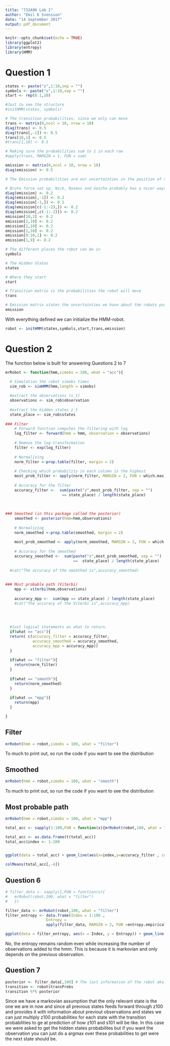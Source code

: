 ```yaml
---
title: "732A96 Lab 2"
author: "Emil K Svensson"
date: "14 September 2017"
output: pdf_document
---
```


```r
knitr::opts_chunk$set(echo = TRUE)
library(ggplot2)
library(entropy)
library(HMM)
```

# Question 1 

```r
states <- paste("z",1:10,sep = "")
symbols <- paste("s",1:10,sep = "")
start <- rep(0.1,10)

#Just to see the structure
#initHMM(states, symbols)

# The transition probabilities, since we only can move 
trans <- matrix(0,ncol = 10, nrow = 10)
diag(trans) <- 0.5
diag(trans[,-1]) <- 0.5
trans[10,1] <- 0.5 
#trans[1,10] <- 0.5

# Making sure the probabilities sum to 1 in each row
#apply(trans, MARGIN = 1, FUN = sum)

emission <- matrix(0,ncol = 10, nrow = 10)
diag(emission) <- 0.5

# The Emission probabilities are our uncertaintiec in the position of the robot.

# Brute force set up, Nick, Rasmus and Sascha probably has a nicer ways of solving this 
diag(emission) <- 0.2
diag(emission[,-1]) <- 0.2 
diag(emission[-1,]) <- 0.2 
diag(emission[c(-1:-2),]) <- 0.2
diag(emission[,c(-1:-2)]) <- 0.2 
emission[10,2] <- 0.2
emission[2,10] <- 0.2
emission[2,10] <- 0.2
emission[1,10] <- 0.2
emission[9:10,1] <- 0.2
emission[1,9] <- 0.2
```
\newpage

```r


# The different places the robot can be in
symbols

# The Hidden States  
states

# Where they start
start

# Transition matrix is the probabilities the robot will move
trans

# Emission matrix states the uncertainties we have about the robots position
emission

```
With everything defined we can initialize the HMM-robot. 

```r
robot <- initHMM(states,symbols,start,trans,emission)

```

# Question 2

The function below is built for answering Questions 2 to 7

```r

mrRobot <- function(hmm,simobs = 100, what = "acc"){

  # Simulation the robot simobs times 
  sim_rob <- simHMM(hmm,length = simobs)
  
  #extract the observations (x_t)
  observations <- sim_rob$observation
  
  #extract the hidden states z_t
  state_place <- sim_rob$states
  
### Filter 
    # Forward function computes the filtering with log
    log_filter <- forward(hmm = hmm, observation = observations)
    
    # Remove the log-transformation
    filter <- exp(log_filter)
    
    # Normalizing
    norm_filter <-prop.table(filter, margin = 2)
    
    # Checking which probability in each column is the highest
    most_prob_filter <- apply(norm_filter, MARGIN = 2, FUN = which.max)
    
    # Accuracy for the filter 
    accuracy_filter <-  sum(paste("z",most_prob_filter, sep = "") 
                         == state_place) / length(state_place)
  
    
    
### Smoothed (in this package called the posterior)
    smoothed <- posterior(hmm=hmm,observations)
    
    # Normalizing
    norm_smoothed <-prop.table(smoothed, margin = 2)
    
    most_prob_smoothed <- apply(norm_smoothed, MARGIN = 2, FUN = which.max)
    
    # Accuracy for the smoothed 
    accuracy_smoothed <-  sum(paste("z",most_prob_smoothed, sep = "") 
                              ==  state_place) / length(state_place)
  
  #cat("The accuracy of the smoothed is",accuracy_smoothed)
  
  
### Most probable path (Viterbi)
    mpp <- viterbi(hmm,observations)
    
    accuracy_mpp <-  sum(mpp == state_place) / length(state_place)
    #cat("The accuracy of the Viterbi is",accuracy_mpp)
  
  
    
    
  #Just logical statements on what to return. 
  if(what == "acc"){
  return( c(accuracy_filter = accuracy_filter, 
            accuracy_smoothed = accuracy_smoothed,
            accuracy_mpp = accuracy_mpp)) 
  }
  
  if(what == "filter"){
    return(norm_filter)
  }
  
  if(what == "smooth"){
    return(norm_smoothed)
  }
  
  if(what == "mpp"){
    return(mpp)
  }

}
```


## Filter

```r
mrRobot(hmm = robot,simobs = 100, what = "filter")
```
To much to print out, so run the code if you want to see the distribution

## Smoothed
```r
mrRobot(hmm = robot,simobs = 100, what = "smooth")

```
To much to print out, so run the code if you want to see the distribution

## Most probable path
```r
mrRobot(hmm = robot,simobs = 100, what = "mpp")

```


```r
total_acc <- sapply(1:100,FUN = function(x){mrRobot(robot,100, what = "acc")} )

total_acc <- as.data.frame(t(total_acc))
total_acc$index <- 1:100 


ggplot(data = total_acc) + geom_line(aes(x=index,y=accuracy_filter , col = "Filter")) +  geom_line(aes(x=index,y=accuracy_smoothed , col = "Smoothed")) +  geom_line(aes(x=index,y=accuracy_mpp , col = "Mpp")) + theme_minimal() +xlab("samples") + ylab("acc of the sample")


```

```r
colMeans(total_acc[,-4])
```


## Question 6

```r

# filter_data <- sapply(1,FUN = function(x){
#   mrRobot(robot,100, what = "filter")
#   })

filter_data <- mrRobot(robot,100, what = "filter")
filter_entropy <- data.frame(Index = 1:100 ,
                  Entropy =
                  apply(filter_data, MARGIN = 2, FUN =entropy.empirical))

ggplot(data = filter_entropy, aes(x = Index, y = Entropy)) + geom_line() + ggtitle("Entropy for filter distribution") + theme_minimal()
```

No, the entropy remains random even while increasing the number of observations added to the hmm. This is because it is markovian and only depends on the previous observation.

## Question 7

```r

posterior <- filter_data[,100] # The last information of the robot aka the prior
transition <- robot$transProbs
transition %*% posterior 

```
Since we have a markovian assumption that the only relevant state is the one we are in now and since all previous states feeds forward through z100 and provides it with information about previout observations and states we can just multiply z100 probabilities for each state with the transition probabilities to ge at prediction of how z101 and s101 will be like. In this case we were asked to get the hidden states probabilites but if you want the observation you can just do a argmax over these probabilities to get were the next state should be.